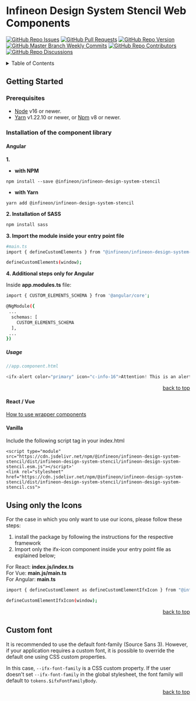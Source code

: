 
<Meta title="Setup & installation/Getting started" />

# Infineon Design System Stencil Web Components

[![GitHub Repo Issues](https://img.shields.io/github/issues/Infineon/infineon-design-system-stencil?style=plastic)](https://github.com/Infineon/infineon-design-system-stencil/issues)
[![GitHub Pull Requests](https://img.shields.io/github/issues-pr-raw/Infineon/infineon-design-system-stencil?style=plastic)](https://github.com/Infineon/infineon-design-system-stencil/pulls)
[![GitHub Repo Version](https://img.shields.io/npm/v/@infineon/infineon-design-system-stencil)](https://www.npmjs.com/package/@infineon/infineon-design-system-stencil)
[![GitHub Master Branch Weekly Commits](https://img.shields.io/github/commit-activity/w/Infineon/infineon-design-system-stencil/master?style=plastic)](https://github.com/Infineon/infineon-design-system-stencil/tree/master)
[![GitHub Repo Contributors](https://img.shields.io/github/contributors/Infineon/infineon-design-system-stencil?style=plastic)](https://github.com/Infineon/infineon-design-system-stencil/graphs/contributors)
[![GitHub Repo Discussions](https://img.shields.io/github/discussions/Infineon/infineon-design-system-stencil)](https://github.com/Infineon/infineon-design-system-stencil/)

<details id="tableContent">
  <summary>Table of Contents</summary>

  <ol>
    <li>
      [Getting started](#getting-started)
    </li>

    <ul>
      <li>
        [Prerequisites](#prerequisites)
      </li>

      <li>
        [Installation of the component library](#installation)
      </li>

      <ul>
        <li>
          [Angular](#angular)
        </li>

        <li>
          [React/Vue](#react/vue)
        </li>

        <li>
          [Vanilla](#vanilla)
        </li>
      </ul>

      <li>
        [Using only the icons](#icons-only)
      </li>
    </ul>
  </ol>
</details>

## <h2 id="getting-started">Getting Started</h2>

### <h3 id="prerequisites">Prerequisites</h3>

* [Node](https://nodejs.org/en/) v16 or newer.
* [Yarn](https://classic.yarnpkg.com/en/) v1.22.10 or newer, or [Npm](https://www.npmjs.com/) v8 or newer.

### <h3 id="installation">Installation of the component library</h3>

#### <h4 id="angular">Angular</h4>

**1.**

* **with NPM**

`npm install --save @infineon/infineon-design-system-stencil`

* **with Yarn**

`yarn add @infineon/infineon-design-system-stencil`

**2. Installation of SASS**

```bash
npm install sass
```

**3. Import the module inside your entry point file**

```bash
#main.ts
import { defineCustomElements } from "@infineon/infineon-design-system-stencil/loader";

defineCustomElements(window);
```

**4. Additional steps only for Angular**

Inside <b>app.modules.ts</b> file:

```bash
import { CUSTOM_ELEMENTS_SCHEMA } from '@angular/core';

@NgModule({
 ...
  schemas: [
    CUSTOM_ELEMENTS_SCHEMA
  ],
 ...
})
```

##### Usage

```js
//app.component.html

<ifx-alert color="primary" icon="c-info-16">Attention! This is an alert message — check it out!</ifx-alert>
```

<p align="right"><a href="#tableContent">back to top</a></p>

#### <h4 id="react/vue">React / Vue</h4>

[How to use wrapper components](./?path=/docs/setup-installation-framework-integration-wrapper-components--development)

#### <h4 id="vanilla">Vanilla</h4>

Include the following script tag in your index.html

```
<script type="module" src="https://cdn.jsdelivr.net/npm/@infineon/infineon-design-system-stencil/dist/infineon-design-system-stencil/infineon-design-system-stencil.esm.js"></script>'
<link rel="stylesheet" href="https://cdn.jsdelivr.net/npm/@infineon/infineon-design-system-stencil/dist/infineon-design-system-stencil/infineon-design-system-stencil.css">
```

## <h2 id="icons-only">Using only the Icons</h2>

For the case in which you only want to use our icons, please follow these steps:

1. install the package by following the instructions for the respective framework
2. Import only the ifx-icon component inside your entry point file as explained below;

For React: <b>index.js/index.ts</b> <br />
For Vue: <b>main.js/main.ts</b> <br />
For Angular: <b>main.ts</b>

```bash
import { defineCustomElement as defineCustomElementIfxIcon } from "@infineon/infineon-design-system-stencil/dist/components/ifx-icon";

defineCustomElementIfxIcon(window);
```

<p align="right"><a href="#tableContent">back to top</a></p>

## <h2 id="font">Custom font</h2>

It is recommended to use the default font-family (Source Sans 3).
However, if your application requires a custom font, it is possible to override the default one using CSS custom properties.

In this case, `--ifx-font-family` is a CSS custom property.
If the user doesn't set `--ifx-font-family` in the global stylesheet, the font family will default to `tokens.$ifxFontFamilyBody`.

<p align="right"><a href="#tableContent">back to top</a></p>
